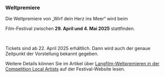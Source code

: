 ### Weltpremiere

Die Weltpremiere von „Wirf dein Herz ins Meer“ wird beim

<CrossingEuropeLink />

Film-Festival zwischen **29. April und 4. Mai 2025** stattfinden.

<br />

Tickets sind ab 22. April 2025 erhältlich. Dann wird auch der genaue Zeitpunkt der Vorstellung bekannt gegeben.

Weitere Details können Sie im Artikel über
[Langfilm-Weltpremieren in der Competition Local Artists](https://www.crossingeurope.at/news/langfilm-weltpremieren_in_der_competition_local_artists)
auf der Festival-Website lesen.
